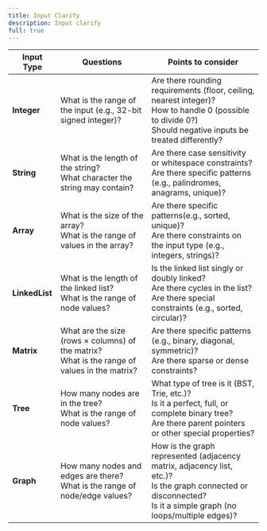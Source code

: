 ```yaml
---
title: Input Clarify
description: Input clarify
full: true
---
```


| Input Type   | Questions    | Points to consider        |
|--------------|-----------------|-----------|
| **Integer**  | What is the range of the input (e.g., 32-bit signed integer)? | Are there rounding requirements (floor, ceiling, nearest integer)?<br />How to handle 0 (possible to divide 0?)<br />Should negative inputs be treated differently? |
| **String**   | What is the length of the string?<br />What character the string may contain?<br /> | Are there case sensitivity or whitespace constraints?<br />Are there specific patterns (e.g., palindromes, anagrams, unique)?|
| **Array**    | What is the size of the array?<br />What is the range of values in the array?    | Are there specific patterns(e.g., sorted, unique)?<br />Are there constraints on the input type (e.g., integers, strings)? |
| **LinkedList** | What is the length of the linked list?<br />What is the range of node values?   | Is the linked list singly or doubly linked?<br />Are there cycles in the list?<br />Are there special constraints (e.g., sorted, circular)? |
| **Matrix**   | What are the size (rows × columns) of the matrix?<br />What is the range of values in the matrix?   | Are there specific patterns (e.g., binary, diagonal, symmetric)?<br />Are there sparse or dense constraints? |
| **Tree**     | How many nodes are in the tree?<br />What is the range of node values?   | What type of tree is it (BST, Trie, etc.)?<br />Is it a perfect, full, or complete binary tree?<br />Are there parent pointers or other special properties? |
| **Graph**    | How many nodes and edges are there?<br />What is the range of node/edge values?     | How is the graph represented (adjacency matrix, adjacency list, etc.)?<br />Is the graph connected or disconnected?<br />Is it a simple graph (no loops/multiple edges)?|
